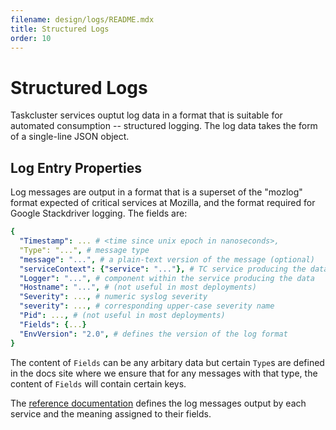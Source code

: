 ```yaml
---
filename: design/logs/README.mdx
title: Structured Logs
order: 10
---
```


# Structured Logs

Taskcluster services ouptut log data in a format that is suitable for automated consumption -- structured logging.
The log data takes the form of a single-line JSON object.

## Log Entry Properties

Log messages are output in a format that is a superset of the "mozlog" format expected of critical services at Mozilla, and the format required for Google Stackdriver logging.
The fields are:

```yaml
{
  "Timestamp": ... # <time since unix epoch in nanoseconds>,
  "Type": "...", # message type
  "message": "...", # a plain-text version of the message (optional)
  "serviceContext": {"service": "..."}, # TC service producing the data
  "Logger": "...", # component within the service producing the data
  "Hostname": "...", # (not useful in most deployments)
  "Severity": ..., # numeric syslog severity
  "severity": ..., # corresponding upper-case severity name
  "Pid": ..., # (not useful in most deployments)
  "Fields": {...}
  "EnvVersion": "2.0", # defines the version of the log format
}
```

The content of `Fields` can be any arbitary data but certain `Type`s are defined
in the docs site where we ensure that for any messages with that type, the content
of `Fields` will contain certain keys.

The [reference documentation](/docs/reference) defines the log messages output by each service and the meaning assigned to their fields.
